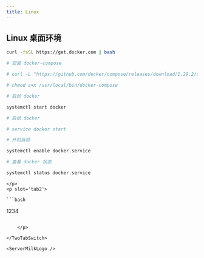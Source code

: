 ```yaml
---
title: Linux
---
```



## Linux 桌面环境

<TwoTabSwitch one='111' two='123'>
	<p slot='tab1'>

```bash
curl -fsSL https://get.docker.com | bash

# 安装 docker-compose

# curl -L "https://github.com/docker/compose/releases/download/1.29.2/docker-compose-$(uname -s)-$(uname -m)" -o /usr/local/bin/docker-compose

# chmod a+x /usr/local/bin/docker-compose

# 启动 docker

systemctl start docker

# 启动 docker

# service docker start

# 开机自启

systemctl enable docker.service

# 查看 docker 状态

systemctl status docker.service

```

    </p>
    <p slot='tab2'>

    ```bash

1234

```

    </p>

</TwoTabSwitch>

<ServerMilkLogo />
```
